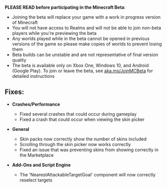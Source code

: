 **PLEASE READ before participating in the Minecraft Beta**:

-   Joining the beta will replace your game with a work in progress version of Minecraft
-   You will not have access to Realms and will not be able to join non-beta players while you're previewing the beta
-   Any worlds played while in the beta cannot be opened in previous versions of the game so please make copies of worlds to prevent losing them
-   Beta builds can be unstable and are not representative of final version quality
-   The beta is available only on Xbox One, Windows 10, and Android (Google Play). To join or leave the beta, see [aka.ms/JoinMCBeta](https://aka.ms/JoinMCBeta) for detailed instructions 

## **Fixes:**

-   **Crashes/Performance**
    -   Fixed several crashes that could occur during gameplay
    -   Fixed a crash that could occur when viewing the skin picker 

-   **General**
    -   Skin packs now correctly show the number of skins included
    -   Scrolling through the skin picker now works correctly
    -   Fixed an issue that was preventing skins from showing correctly in the Marketplace 

-   **Add-Ons and Script Engine**
    -   The 'NearestAttackableTargetGoal' component will now correctly reselect targets